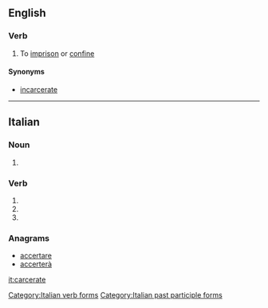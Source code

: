 ==English==

===Verb===
{{en-verb|carcerat|ing}}

# {{context|rare|lang=en}} To [[imprison]] or [[confine]]

====Synonyms====
* [[incarcerate]]
----
==Italian==

===Noun===
{{head|it|plural}} {{g|f}}

# {{plural of|carcerata|lang=it}}

===Verb===
{{head|it|verb form}}

# {{conjugation of|carcerare||2|p|pres|ind|lang=it}}
# {{conjugation of|carcerare||2|p|imp|lang=it}}
# {{feminine plural of|carcerato|lang=it}}

===Anagrams===
* [[accertare#Italian|accertare]]
* [[accerterà#Italian|accerterà]]

[[Category:Italian verb forms]]
[[Category:Italian past participle forms]]

[[it:carcerate]]